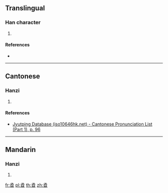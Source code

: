 ==Translingual==

===Han character===
{{Han char|rn=39|rad=子|as=10|sn=13|four=|canj=NDNDA|ids=⿱孨日}}

# {{defn|Han|sort=子10}}

====References====
* {{Han ref|kx=0280.200|dkj=07013|dj=0549.170|hdz=21018.130|uh=5B74|ud=23412}}

----

==Cantonese==

===Hanzi===
{{yue-hanzi|jyut=[[ji5]]|y=yi5}}

# {{defn|lang=yue|sort=子10}}

====References====
* [http://www.iso10646hk.net/jp/document/download.jsp Jyutping Database (iso10646hk.net) - Cantonese Pronunciation List (Part 1), p. 96]

----

==Mandarin==

===Hanzi===
{{cmn-hanzi|pin=[[nǐ]] ([[ni3]]), [[zì]] ([[zi4]])|wg=ni<sup>3</sup>, tzu<sup>4</sup>}}

# {{defn|lang=cmn|sort=子10}}

[[fr:孴]]
[[pl:孴]]
[[th:孴]]
[[zh:孴]]